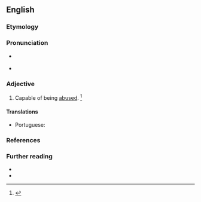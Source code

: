 ==English==

===Etymology===
{{suffix|abuse|able|lang=en}}

===Pronunciation===
* {{a|RP}} {{IPA|/əˈbjuː.zə.bl̩/|lang=en}}
* {{a|US}} {{IPA|/əˈbju.zə.bl̩/|lang=en}}

===Adjective===
{{en-adj}}

# Capable of being [[abuse]]d. {{defdate|First attested in the mid 17th century.}}<ref name=SOED>{{R:SOED5|page=10}}</ref>

====Translations====
{{trans-top|capable of being abused}}
* Portuguese: {{t|pt|abusável}}
{{trans-mid}}
{{trans-bottom}}

===References===
<references/>

===Further reading===
* {{R:Webster 1913}}
* {{R:Century 1911}}